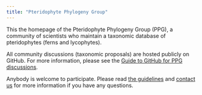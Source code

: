 ```yaml
---
title: "Pteridophyte Phylogeny Group"
---
```


This the homepage of the Pteridophyte Phylogeny Group (PPG), a community of scientists who maintain a taxonomic database of pteridophytes (ferns and lycophytes).

All community discussions (taxonomic proposals) are hosted publicly on GitHub. For more information, please see the [Guide to GitHub for PPG discussions](github.qmd).

Anybody is welcome to participate. Please read [the guidelines](https://pteridogroup.github.io/guidelines.html) and [contact us](https://pteridogroup.github.io/guidelines.html#coordinating-committee) for more information if you have any questions.